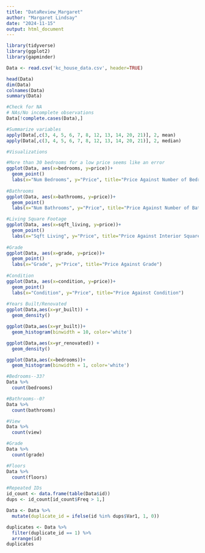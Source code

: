 ```yaml
---
title: "DataReview_Margaret"
author: "Margaret Lindsay"
date: "2024-11-15"
output: html_document
---
```


```r
library(tidyverse)
library(ggplot2)
library(gapminder)
```

```r
Data <- read.csv('kc_house_data.csv', header=TRUE)

head(Data)
dim(Data)
colnames(Data)
summary(Data)
```

```r
#Check for NA
# NAs/No incomplete observations
Data[!complete.cases(Data),]

#Summarize variables
apply(Data[,c(3, 4, 5, 6, 7, 8, 12, 13, 14, 20, 21)], 2, mean)
apply(Data[,c(3, 4, 5, 6, 7, 8, 12, 13, 14, 20, 21)], 2, median)
```

```r
#Visualizations

#More than 30 bedrooms for a low price seems like an error
ggplot(Data, aes(x=bedrooms, y=price))+
  geom_point()
  labs(x="Num Bedrooms", y="Price", title="Price Against Number of Bedrooms")
  
#Bathrooms
ggplot(Data, aes(x=bathrooms, y=price))+
  geom_point()
  labs(x="Num Bathrooms", y="Price", title="Price Against Number of Bathrooms")

#Living Square Footage
ggplot(Data, aes(x=sqft_living, y=price))+
  geom_point()
  labs(x="Sqft Living", y="Price", title="Price Against Interior Square Footage")
  
#Grade
ggplot(Data, aes(x=grade, y=price))+
  geom_point()
  labs(x="Grade", y="Price", title="Price Against Grade")
  
#Condition
ggplot(Data, aes(x=condition, y=price))+
  geom_point()
  labs(x="Condition", y="Price", title="Price Against Condition")
  
#Years Built/Renovated
ggplot(Data,aes(x=yr_built)) + 
  geom_density()

ggplot(Data,aes(x=yr_built))+
  geom_histogram(binwidth = 10, color='white')

ggplot(Data,aes(x=yr_renovated)) + 
  geom_density()

ggplot(Data,aes(x=bedrooms))+
  geom_histogram(binwidth = 1, color='white')
```

```r
#Bedrooms--33?
Data %>% 
  count(bedrooms)

#Bathrooms--0?
Data %>% 
  count(bathrooms)

#View
Data %>% 
  count(view)

#Grade
Data %>% 
  count(grade)

#Floors
Data %>% 
  count(floors)

#Repeated IDs
id_count <- data.frame(table(Data$id))
dups <- id_count[id_count$Freq > 1,]

Data <- Data %>% 
  mutate(duplicate_id = ifelse(id %in% dups$Var1, 1, 0))

duplicates <- Data %>% 
  filter(duplicate_id == 1) %>%
  arrange(id)
duplicates
```



